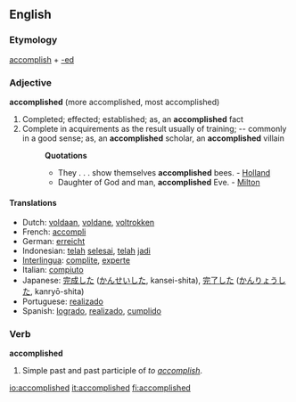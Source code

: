 ==English==
===Etymology===
[[accomplish]] + [[-ed]]

===Adjective===
'''accomplished''' (more accomplished, most accomplished)

#Completed; effected; established; as, an '''accomplished''' fact
#Complete in acquirements as the result usually of training; -- commonly in a good sense; as, an '''accomplished''' scholar, an '''accomplished''' villain
#:'''Quotations'''
#:*They . . . show themselves '''accomplished''' bees. - [[Holland]]
#:*Daughter of God and man, '''accomplished''' Eve. - [[Milton]]

====Translations====
*Dutch: [[voldaan]], [[voldane]], [[voltrokken]]
*French: [[accompli]]
*German: [[erreicht]]
*Indonesian: [[telah]] [[selesai]], [[telah]] [[jadi]]
*[[Interlingua]]: [[complite]], [[experte]]
*Italian: [[compiuto]]
*Japanese: [[完成]]した ([[かんせい]]した, kansei-shita), [[完了]]した ([[かんりょう]]した, kanryō-shita)
*Portuguese: [[realizado]]
*Spanish: [[logrado]], [[realizado]], [[cumplido]]

===Verb===
'''accomplished'''
# Simple past and past participle of ''to [[accomplish]]''.

[[io:accomplished]]
[[it:accomplished]]
[[fi:accomplished]]